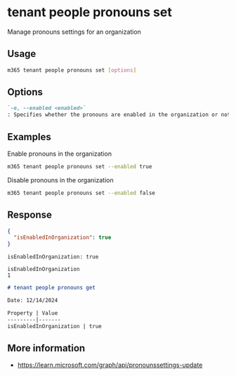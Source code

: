 
# tenant people pronouns set

Manage pronouns settings for an organization

## Usage

```sh
m365 tenant people pronouns set [options]
```

## Options

```md definition-list
`-e, --enabled <enabled>`
: Specifies whether the pronouns are enabled in the organization or not.
```

<Global />

## Examples

Enable pronouns in the organization

```sh
m365 tenant people pronouns set --enabled true
```

Disable pronouns in the organization

```sh
m365 tenant people pronouns set --enabled false
```

## Response

<Tabs>
  <TabItem value="JSON">

  ```json
  {
    "isEnabledInOrganization": true
  }
  ```

  </TabItem>
  <TabItem value="Text">

  ```text
  isEnabledInOrganization: true
  ```

  </TabItem>
  <TabItem value="CSV">

  ```csv
  isEnabledInOrganization
  1
  ```

  </TabItem>
  <TabItem value="Markdown">

  ```md
  # tenant people pronouns get

  Date: 12/14/2024

  Property | Value
  ---------|-------
  isEnabledInOrganization | true
  ```

  </TabItem>
</Tabs>

## More information

- https://learn.microsoft.com/graph/api/pronounssettings-update